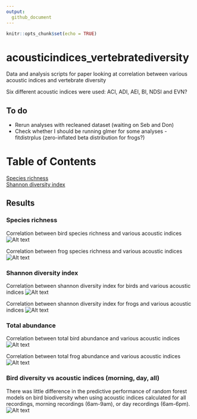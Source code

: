 ```yaml
---
output: 
  github_document
---
```


```r
knitr::opts_chunk$set(echo = TRUE)
```
# acousticindices_vertebratediversity
Data and analysis scripts for paper looking at correlation between various acoustic indices and vertebrate diversity

Six different acoustic indices were used: ACI, ADI, AEI, BI, NDSI and EVN?

## To do
* Rerun analyses with recleaned dataset (waiting on Seb and Don)
* Check whether I should be running glmer for some analyses - fitdistrplus (zero-inflated beta distribution for frogs?)

# Table of Contents  
[Species richness](#species-richness)  
[Shannon diversity index](#shannon-diversity-index)

## Results

### Species richness
Correlation between bird species richness and various acoustic indices
![Alt text](outputs/figures/birds_richness.png)

Correlation between frog species richness and various acoustic indices
![Alt text](outputs/figures/frogs_richness.png)

### Shannon diversity index
Correlation between shannon diversity index for birds and various acoustic indices
![Alt text](outputs/figures/birds_shannon.png)

Correlation between shannon diversity index for frogs and various acoustic indices
![Alt text](outputs/figures/frogs_shannon.png)

### Total abundance
Correlation between total bird abundance and various acoustic indices
![Alt text](outputs/figures/birds_count.png)

Correlation between total frog abundance and various acoustic indices
![Alt text](outputs/figures/frogs_count.png)

### Bird diversity vs acoustic indices (morning, day, all)
There was little difference in the predictive performance of random forest models on bird biodiversity when using acoustic indices calculated for all recordings, morning recordings (6am-9am), or day recordings (6am-6pm).
![Alt text](outputs/figures/randomforestperformance/Birds_MorningDayAll.png)